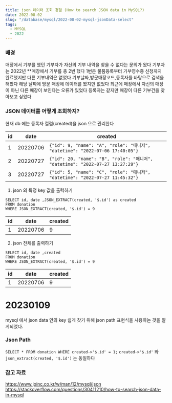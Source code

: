 ```yaml
---
title: json 데이터 조회 경험 (How to search JSON data in MySQL?)
date: 2022-08-02
slug: "/database/mysql/2022-08-02-mysql-jsonData-select"
tags:
  - MYSQL
  - 2022
---
```


### 배경
매장에서 기부를 했던 기부자가 자신의 기부 내역을 찾을 수 없다는 문의가 왔다
기부자는 2022년 **매장에서 기부를 총 2번 했다
1번은 물품등록부터 기부영수증 신청까지 완료했지만 다른 기부내역은 없었다
기부날짜,방문매장코드,등록자를 바탕으로 검색을 해봤다
해당 날짜에 방문 매장에 데이터를 봤지만 없었다
최근에 매장에서 자신의 매장이 아닌 다른 매장이 보인다는 오류가 있었다
등록자는 같지만 매장이 다른 기부건을 찾아보고 싶었다

### JSON 데이터를 어떻게 조회하지?

현재 db 에는 등록자 컬럼(created)을 json 으로 관리한다

|id|date|created|
|---|---|---|
|1|	20220706|`{"id": 9, "name": "A", "role": "매니저", "datetime": "2022-07-06 17:40:05"}`|
|2|	20220727|`{"id": 20, "name": "B", "role": "매니저", "datetime": "2022-07-27 13:27:29"}`|
|3|	20220727|`{"id": 5, "name": "C", "role": "매니저", "datetime": "2022-07-27 11:45:32"}`|

1. json 의 특정 key 값을 출력하기

```
SELECT id, date ,JSON_EXTRACT(created, '$.id') as created
FROM donation
WHERE JSON_EXTRACT(created, '$.id') = 9
```

|id|date|created|
|---|---|---|
|1|	20220706|9|

2. json 전체를 출력하기

```
SELECT id, date ,created
FROM donation
WHERE JSON_EXTRACT(created, '$.id') = 9
```

|id|date|created|
|---|---|---|
|1|	20220706|9|



# 20230109
mysql 에서 json data 안의 key 쉽게 찾기 위해 json path 표현식을 사용하는 것을 알게되었다.

### Json Path
`
SELECT * FROM donation WHERE created->'$.id' = 1;
`
`created->'$.id'` 와 `json_extract(created, '$.id')` 는 동일하다

### 참고 자료
https://www.joinc.co.kr/w/man/12/mysql/json
https://stackoverflow.com/questions/30411210/how-to-search-json-data-in-mysql